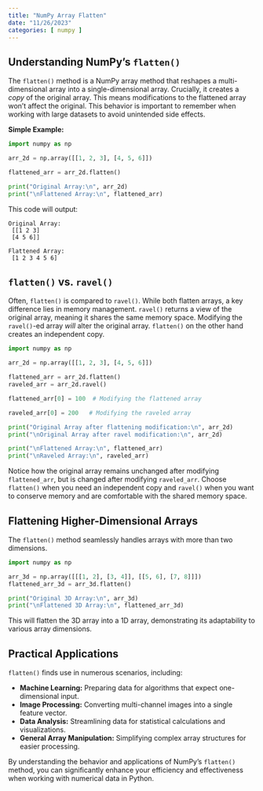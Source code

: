 ```yaml
---
title: "NumPy Array Flatten"
date: "11/26/2023"
categories: [ numpy ]
---
```


## Understanding NumPy's `flatten()`

The `flatten()` method is a NumPy array method that reshapes a multi-dimensional array into a single-dimensional array.  Crucially, it creates a *copy* of the original array. This means modifications to the flattened array won't affect the original.  This behavior is important to remember when working with large datasets to avoid unintended side effects.

**Simple Example:**

```python
import numpy as np

arr_2d = np.array([[1, 2, 3], [4, 5, 6]])

flattened_arr = arr_2d.flatten()

print("Original Array:\n", arr_2d)
print("\nFlattened Array:\n", flattened_arr)
```

This code will output:

```
Original Array:
 [[1 2 3]
 [4 5 6]]

Flattened Array:
 [1 2 3 4 5 6]
```


##  `flatten()` vs. `ravel()`

Often, `flatten()` is compared to `ravel()`. While both flatten arrays, a key difference lies in memory management.  `ravel()` returns a view of the original array, meaning it shares the same memory space.  Modifying the `ravel()`-ed array *will* alter the original array.  `flatten()` on the other hand creates an independent copy.

```python
import numpy as np

arr_2d = np.array([[1, 2, 3], [4, 5, 6]])

flattened_arr = arr_2d.flatten()
raveled_arr = arr_2d.ravel()

flattened_arr[0] = 100  # Modifying the flattened array

raveled_arr[0] = 200   # Modifying the raveled array

print("Original Array after flattening modification:\n", arr_2d)
print("\nOriginal Array after ravel modification:\n", arr_2d)

print("\nFlattened Array:\n", flattened_arr)
print("\nRaveled Array:\n", raveled_arr)
```

Notice how the original array remains unchanged after modifying `flattened_arr`, but is changed after modifying `raveled_arr`.  Choose `flatten()` when you need an independent copy and `ravel()` when you want to conserve memory and are comfortable with the shared memory space.



##  Flattening Higher-Dimensional Arrays

The `flatten()` method seamlessly handles arrays with more than two dimensions.


```python
import numpy as np

arr_3d = np.array([[[1, 2], [3, 4]], [[5, 6], [7, 8]]])
flattened_arr_3d = arr_3d.flatten()

print("Original 3D Array:\n", arr_3d)
print("\nFlattened 3D Array:\n", flattened_arr_3d)
```

This will flatten the 3D array into a 1D array, demonstrating its adaptability to various array dimensions.


##  Practical Applications

`flatten()` finds use in numerous scenarios, including:

* **Machine Learning:** Preparing data for algorithms that expect one-dimensional input.
* **Image Processing:**  Converting multi-channel images into a single feature vector.
* **Data Analysis:**  Streamlining data for statistical calculations and visualizations.
* **General Array Manipulation:** Simplifying complex array structures for easier processing.

By understanding the behavior and applications of NumPy's `flatten()` method, you can significantly enhance your efficiency and effectiveness when working with numerical data in Python.

